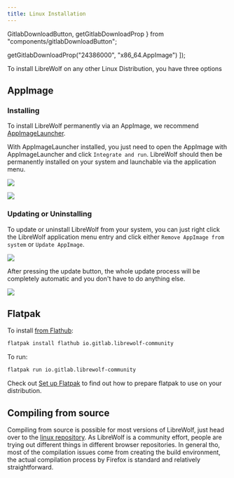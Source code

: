 ```yaml
---
title: Linux Installation
---
```


  GitlabDownloadButton,
  getGitlabDownloadProp
} from "components/gitlabDownloadButton";

  getGitlabDownloadProp("24386000", "x86_64.AppImage")
]);

<InstallationHeader />

To install LibreWolf on any other Linux Distribution, you have three options

## AppImage

<GitlabDownloadButton projectId="24386000" />

### Installing

To install LibreWolf permanently via an AppImage, we recommend
[AppImageLauncher](https://github.com/TheAssassin/AppImageLauncher).

With AppImageLauncher installed, you just need to open the AppImage with
AppImageLauncher and click `Integrate and run`. LibreWolf should then be
permanently installed on your system and launchable via the application menu.

![](https://i.imgur.com/gbFJLvM.png)

![](https://i.imgur.com/AfbVm1u.png)

### Updating or Uninstalling

To update or uninstall LibreWolf from your system, you can just right click the
LibreWolf application menu entry and click either `Remove AppImage from system`
or `Update AppImage`.

![](https://i.imgur.com/x4XNVkJ.png)

After pressing the update button, the whole update process will be completely
automatic and you don't have to do anything else.

![](https://i.imgur.com/0uUML1T.png)

## Flatpak

To install
[from Flathub](https://flathub.org/apps/details/io.gitlab.librewolf-community):

```bash
flatpak install flathub io.gitlab.librewolf-community
```

To run:

```bash
flatpak run io.gitlab.librewolf-community
```

Check out [Set up Flatpak](https://www.flatpak.org/setup/) to find out how to
prepare flatpak to use on your distribution.

## Compiling from source

Compiling from source is possible for most versions of LibreWolf, just head over
to the [linux repository](https://gitlab.com/librewolf-community/browser/linux).
As LibreWolf is a community effort, people are trying out different things in
different browser repositories. In general tho, most of the compilation issues
come from creating the build environment, the actual compilation process by
Firefox is standard and relatively straightforward.
